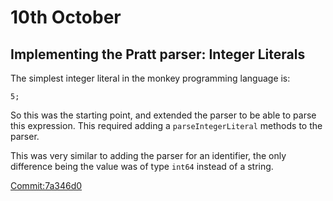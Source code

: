 # 10th October

## Implementing the Pratt parser: Integer Literals

The simplest integer literal in the monkey programming language is:

`5;`

So this was the starting point, and extended the parser to be able to parse this 
expression. This required adding a `parseIntegerLiteral` methods to the parser.

This was very similar to adding the parser for an identifier, the only difference being
the value was of type `int64` instead of a string.

[Commit:7a346d0](https://github.com/Cijin/go-interpreter/commit/7a346d0e6d797cd457f5e49422ade50f9e292d77)
